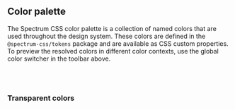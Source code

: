 
<Meta title="Design tokens" />
<Title>Design tokens</Title>

## Color palette

The Spectrum CSS color palette is a collection of named colors that are used throughout the design system. These colors are defined in the `@spectrum-css/tokens` package and are available as CSS custom properties. To preview the resolved colors in different color contexts, use the global color switcher in the toolbar above.

<ThemeContainer>
  <ColorPalette>
    <ColorItem
      color="gray"
      values={[50, 75, 100, 200, 300, 400, 500, 600, 700, 800, 900]}
    />
    <ColorItem
      color="red"
      values={[
        100, 200, 300, 400, 500, 600, 700, 800, 900, 1000, 1100, 1200, 1300,
        1400,
      ]}
    />
    <ColorItem
      color="orange"
      values={[
        100, 200, 300, 400, 500, 600, 700, 800, 900, 1000, 1100, 1200, 1300,
        1400,
      ]}
    />
    <ColorItem
      color="yellow"
      values={[
        100, 200, 300, 400, 500, 600, 700, 800, 900, 1000, 1100, 1200, 1300,
        1400,
      ]}
    />
    <ColorItem
      color="chartreuse"
      values={[
        100, 200, 300, 400, 500, 600, 700, 800, 900, 1000, 1100, 1200, 1300,
        1400,
      ]}
    />
    <ColorItem
      color="celery"
      values={[
        100, 200, 300, 400, 500, 600, 700, 800, 900, 1000, 1100, 1200, 1300,
        1400,
      ]}
    />
    <ColorItem
      color="green"
      values={[
        100, 200, 300, 400, 500, 600, 700, 800, 900, 1000, 1100, 1200, 1300,
        1400,
      ]}
    />
    <ColorItem
      color="seafoam"
      values={[
        100, 200, 300, 400, 500, 600, 700, 800, 900, 1000, 1100, 1200, 1300,
        1400,
      ]}
    />
    <ColorItem
      color="cyan"
      values={[
        100, 200, 300, 400, 500, 600, 700, 800, 900, 1000, 1100, 1200, 1300,
        1400,
      ]}
    />
    <ColorItem
      color="blue"
      values={[
        100, 200, 300, 400, 500, 600, 700, 800, 900, 1000, 1100, 1200, 1300,
        1400,
      ]}
    />
    <ColorItem
      color="indigo"
      values={[
        100, 200, 300, 400, 500, 600, 700, 800, 900, 1000, 1100, 1200, 1300,
        1400,
      ]}
    />
    <ColorItem
      color="purple"
      values={[
        100, 200, 300, 400, 500, 600, 700, 800, 900, 1000, 1100, 1200, 1300,
        1400,
      ]}
    />
    <ColorItem
      color="fuchsia"
      values={[
        100, 200, 300, 400, 500, 600, 700, 800, 900, 1000, 1100, 1200, 1300,
        1400,
      ]}
    />
    <ColorItem
      color="magenta"
      values={[
        100, 200, 300, 400, 500, 600, 700, 800, 900, 1000, 1100, 1200, 1300,
        1400,
      ]}
    />
  </ColorPalette>
</ThemeContainer>

<br />
<br />

### Transparent colors

<ThemeContainer>
  <ColorPalette>
    <ColorItem
      title="Transparent black"
      color="transparent-black"
      values={[25, 50, 75, 100, 200, 300, 400, 500, 600, 700, 800, 900, 1000]}
    />
  </ColorPalette>
</ThemeContainer>

<br />

<ThemeContainer>
  <ColorPalette>
    <ColorItem
      title="Transparent white"
      color="transparent-white"
      values={[25, 50, 75, 100, 200, 300, 400, 500, 600, 700, 800, 900, 1000]}
    />
  </ColorPalette>
</ThemeContainer>
